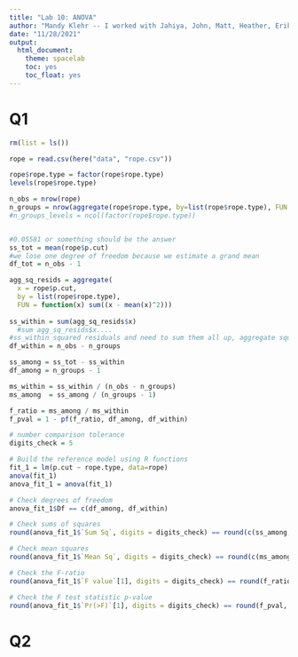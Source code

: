 ```yaml
---
title: "Lab 10: ANOVA"
author: "Mandy Klehr -- I worked with Jahiya, John, Matt, Heather, Erika, and Bonnie"
date: "11/28/2021"
output:  
  html_document:
    theme: spacelab
    toc: yes
    toc_float: yes
---
```


# Q1

```r
rm(list = ls())

rope = read.csv(here("data", "rope.csv"))

rope$rope.type = factor(rope$rope.type)
levels(rope$rope.type)

n_obs = nrow(rope)
n_groups = nrow(aggregate(rope$rope.type, by=list(rope$rope.type), FUN = length))
#n_groups_levels = ncol(factor(rope$rope.type))


#0.05581 or something should be the answer
ss_tot = mean(rope$p.cut)
#we lose one degree of freedom because we estimate a grand mean
df_tot = n_obs - 1

agg_sq_resids = aggregate(
  x = rope$p.cut, 
  by = list(rope$rope.type),
  FUN = function(x) sum((x - mean(x)^2)))
  
ss_within = sum(agg_sq_resids$x)
  #sum agg_sq_resids$x....
#ss_within squared residuals and need to sum them all up, aggregate square residuals? 
df_within = n_obs - n_groups

ss_among = ss_tot - ss_within
df_among = n_groups - 1

ms_within = ss_within / (n_obs - n_groups)
ms_among  = ss_among / (n_groups - 1)

f_ratio = ms_among / ms_within
f_pval = 1 - pf(f_ratio, df_among, df_within)

```


```r
# number comparison tolerance
digits_check = 5

# Build the reference model using R functions
fit_1 = lm(p.cut ~ rope.type, data=rope)
anova(fit_1)
anova_fit_1 = anova(fit_1)

# Check degrees of freedom
anova_fit_1$Df == c(df_among, df_within)

# Check sums of squares
round(anova_fit_1$`Sum Sq`, digits = digits_check) == round(c(ss_among, ss_within), digits = digits_check)

# Check mean squares
round(anova_fit_1$`Mean Sq`, digits = digits_check) == round(c(ms_among, ms_within), digits = digits_check)

# Check the F-ratio
round(anova_fit_1$`F value`[1], digits = digits_check) == round(f_ratio, digits = digits_check)

# Check the F test statistic p-value
round(anova_fit_1$`Pr(>F)`[1], digits = digits_check) == round(f_pval, digits = digits_check)
```

# Q2

